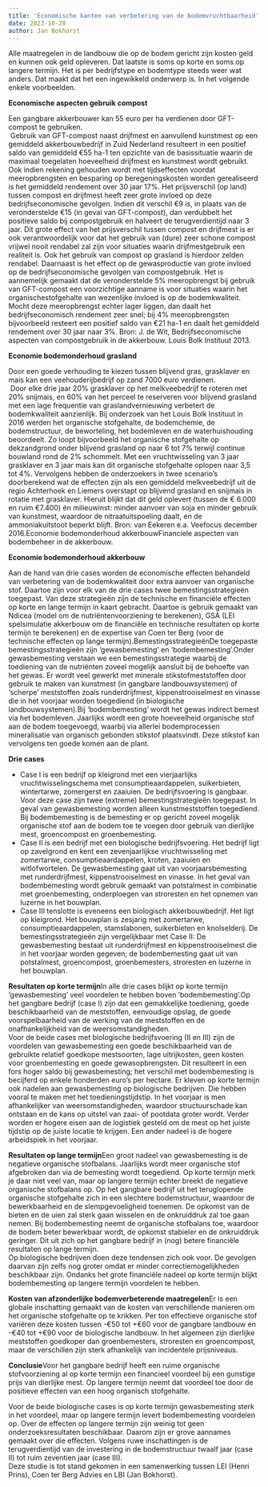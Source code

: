 ```yaml
---
title: 'Economische kanten van verbetering van de bodemvruchtbaarheid'
date: 2023-10-28
author: Jan Bokhorst
---
```



Alle maatregelen in de landbouw die op de bodem gericht zijn kosten geld en kunnen ook geld opleveren. Dat laatste is soms op korte en soms op langere termijn. Het is per bedrijfstype en bodemtype steeds weer wat anders. Dat maakt dat het een ingewikkeld onderwerp is. In het volgende enkele voorbeelden.



**Economische aspecten gebruik compost**

Een gangbare akkerbouwer kan 55 euro per ha verdienen door GFT-compost te gebruiken.  
 Gebruik van GFT-compost naast drijfmest en aanvullend kunstmest op een gemiddeld akkerbouwbedrijf in Zuid Nederland resulteert in een positief saldo van gemiddeld €55 ha-1 ten opzichte van de basissituatie waarin de maximaal toegelaten hoeveelheid drijfmest en kunstmest wordt gebruikt. Ook indien rekening gehouden wordt met tijdseffecten voordat meeropbrengsten en besparing op beregeningskosten worden gerealiseerd is het gemiddeld rendement over 30 jaar 17%. Het prijsverschil (op land) tussen compost en drijfmest heeft zeer grote invloed op deze bedrijfseconomische gevolgen. Indien dit verschil €9 is, in plaats van de veronderstelde €15 (in geval van GFT-compost), dan verdubbelt het positieve saldo bij compostgebruik en halveert de terugverdientijd naar 3 jaar. Dit grote effect van het prijsverschil tussen compost en drijfmest is er ook verantwoordelijk voor dat het gebruik van (dure) zeer schone compost vrijwel nooit rendabel zal zijn voor situaties waarin drijfmestgebruik een realiteit is. Ook het gebruik van compost op grasland is hierdoor zelden rendabel. Daarnaast is het effect op de gewasproductie van grote invloed op de bedrijfseconomische gevolgen van compostgebruik. Het is aannemelijk gemaakt dat de veronderstelde 5% meeropbrengst bij gebruik van GFT-compost een voorzichtige aanname is voor situaties waarin het organischestofgehalte van wezenlijke invloed is op de bodemkwaliteit. Mocht deze meeropbrengst echter lager liggen, dan daalt het bedrijfseconomisch rendement zeer snel; bij 4% meeropbrengsten bijvoorbeeld resteert een positief saldo van €21 ha-1 en daalt het gemiddeld rendement over 30 jaar naar 3%. Bron: J. de Wit, Bedrijfseconomische aspecten van compostgebruik in de akkerbouw. Louis Bolk Instituut 2013.  

**Economie bodemonderhoud grasland**

Door een goede verhouding te kiezen tussen blijvend gras, grasklaver en mais kan een veehouderijbedrijf op zand 7000 euro verdienen.  
 Door elke drie jaar 20% grasklaver op het melkveebedrijf te roteren met 20% snijmais, en 60% van het perceel te reserveren voor blijvend grasland met een lage frequentie van graslandvernieuwing verbetert de bodemkwaliteit aanzienlijk. Bij onderzoek van het Louis Bolk Instituut in 2016 werden het organische stofgehalte, de bodemchemie, de bodemstructuur, de beworteling, het bodemleven en de waterhuishouding beoordeelt. Zo loopt bijvoorbeeld het organische stofgehalte op dekzandgrond onder blijvend grasland op naar 6 tot 7% terwijl continue bouwland rond de 2% schommelt. Met een vruchtwisseling van 3 jaar grasklaver en 3 jaar mais kan dit organische stofgehalte oplopen naar 3,5 tot 4%. Vervolgens hebben de onderzoekers in twee scenario's doorberekend wat de effecten zijn als een gemiddeld melkveebedrijf uit de regio Achterhoek en Liemers overstapt op blijvend grasland en snijmais in rotatie met grasklaver. Hieruit blijkt dat dit geld oplevert (tussen de € 6.000 en ruim €7.400) én milieuwinst: minder aanvoer van soja en minder gebruik van kunstmest, waardoor de nitraatuitspoeling daalt, en de ammoniakuitstoot beperkt blijft. Bron: van Eekeren e.a. Veefocus december 2016.Economie bodemonderhoud akkerbouwFinanciele aspecten van bodembeheer in de akkerbouw.  

**Economie bodemonderhoud akkerbouw**

Aan de hand van drie cases worden de economische effecten behandeld van verbetering van de bodemkwaliteit door extra aanvoer van organische stof. Daartoe zijn voor elk van de drie cases twee bemestingsstrategieën toegepast. Van deze strategieën zijn de technische en financiële effecten op korte en lange termijn in kaart gebracht. Daartoe is gebruik gemaakt van Ndicea (model om de nutriëntenvoorziening te berekenen), GSA (LEI spelsimulatie akkerbouw om de financiële en technische resultaten op korte termijn te berekenen) en de expertise van Coen ter Berg (voor de technische effecten op lange termijn).BemestingsstrategieënDe toegepaste bemestingsstrategieën zijn ‘gewasbemesting’ en ‘bodembemesting’.Onder gewasbemesting verstaan we een bemestingsstrategie waarbij de toediening van de nutriënten zoveel mogelijk aansluit bij de behoefte van het gewas. Er wordt veel gewerkt met minerale stikstofmeststoffen door gebruik te maken van kunstmest (in gangbare landbouwsystemen) of ‘scherpe’ meststoffen zoals runderdrijfmest, kippenstrooiselmest en vinasse die in het voorjaar worden toegediend (in biologische landbouwsystemen).Bij ‘bodembemesting’ wordt het gewas indirect bemest via het bodemleven. Jaarlijks wordt een grote hoeveelheid organische stof aan de bodem toegevoegd, waarbij via allerlei bodemprocessen mineralisatie van organisch gebonden stikstof plaatsvindt. Deze stikstof kan vervolgens ten goede komen aan de plant.  

**Drie cases**

- Case I is een bedrijf op kleigrond met een vierjaarlijks vruchtwisselingschema met consumptieaardappelen, suikerbieten, wintertarwe, zomergerst en zaaiuien. De bedrijfsvoering is gangbaar. Voor deze case zijn twee (extreme) bemestingstrategieën toegepast. In geval van gewasbemesting worden alleen kunstmeststoffen toegediend. Bij bodembemesting is de bemesting er op gericht zoveel mogelijk organische stof aan de bodem toe te voegen door gebruik van dierlijke mest, groencompost en groenbemesting.  
- Case II is een bedrijf met een biologische bedrijfsvoering. Het bedrijf ligt op zavelgrond en kent een zevenjaarlijkse vruchtwisseling met zomertarwe, consumptieaardappelen, kroten, zaaiuien en witlofwortelen. De gewasbemesting gaat uit van voorjaarsbemesting met runderdrijfmest, kippenstrooiselmest en vinasse. In het geval van bodembemesting wordt gebruik gemaakt van potstalmest in combinatie met groenbemesting, onderploegen van stroresten en het opnemen van luzerne in het bouwplan.  
- Case III tenslotte is eveneens een biologisch akkerbouwbedrijf. Het ligt op kleigrond. Het bouwplan is zesjarig met zomertarwe, consumptieaardappelen, stamslabonen, suikerbieten en knolselderij. De bemestingsstrategieën zijn vergelijkbaar met Case II: De gewasbemesting bestaat uit runderdrijfmest en kippenstrooiselmest die in het voorjaar worden gegeven; de bodembemesting gaat uit van potstalmest, groencompost, groenbemesters, stroresten en luzerne in het bouwplan.  

**Resultaten op korte termijn**In alle drie cases blijkt op korte termijn ‘gewasbemesting’ veel voordelen te hebben boven ‘bodembemesting’.Op het gangbare bedrijf (case I) zijn dat een gemakkelijke toediening, goede beschikbaarheid van de meststoffen, eenvoudige opslag, de goede voorspelbaarheid van de werking van de meststoffen en de onafhankelijkheid van de weersomstandigheden.  
Voor de beide cases met biologische bedrijfsvoering (II en III) zijn de voordelen van gewasbemesting een goede beschikbaarheid van de gebruikte relatief goedkope mestsoorten, lage uitrijkosten, geen kosten voor groenbemesting en goede gewasopbrengsten. Dit resulteert in een fors hoger saldo bij gewasbemesting; het verschil met bodembemesting is becijferd op enkele honderden euro’s per hectare. Er kleven op korte termijn ook nadelen aan gewasbemesting op biologische bedrijven. Die hebben vooral te maken met het toedieningstijdstip. In het voorjaar is men afhankelijker van weersomstandigheden, waardoor structuurschade kan ontstaan en de kans op uitstel van zaai- of pootdata groter wordt. Verder worden er hogere eisen aan de logistiek gesteld om de mest op het juiste tijdstip op de juiste locatie te krijgen. Een ander nadeel is de hogere arbeidspiek in het voorjaar.  

**Resultaten op lange termijn**Een groot nadeel van gewasbemesting is de negatieve organische stofbalans. Jaarlijks wordt meer organische stof afgebroken dan via de bemesting wordt toegediend. Op korte termijn merk je daar niet veel van, maar op langere termijn echter breekt de negatieve organische stofbalans op. Op het gangbare bedrijf uit het teruglopende organische stofgehalte zich in een slechtere bodemstructuur, waardoor de bewerkbaarheid en de slempgevoeligheid toenemen. De opkomst van de bieten en de uien zal sterk gaan wisselen en de onkruiddruk zal toe gaan nemen. Bij bodembemesting neemt de organische stofbalans toe, waardoor de bodem beter bewerkbaar wordt, de opkomst stabieler en de onkruiddruk geringer. Dit uit zich op het gangbare bedrijf in (nog) betere financiële resultaten op lange termijn.  
Op biologische bedrijven doen deze tendensen zich ook voor. De gevolgen daarvan zijn zelfs nog groter omdat er minder correctiemogelijkheden beschikbaar zijn. Ondanks het grote financiële nadeel op korte termijn blijkt bodembemesting op langere termijn voordelen te hebben.  

**Kosten van afzonderlijke bodemverbeterende maatregelen**Er is een globale inschatting gemaakt van de kosten van verschillende manieren om het organische stofgehalte op te krikken. Per ton effectieve organische stof variëren deze kosten tussen -€50 tot +€60 voor de gangbare landbouw en -€40 tot +€90 voor de biologische landbouw. In het algemeen zijn dierlijke meststoffen goedkoper dan groenbemesters, stroresten en groencompost, maar de verschillen zijn sterk afhankelijk van incidentele prijsniveaus.  

**Conclusie**Voor het gangbare bedrijf heeft een ruime organische stofvoorziening al op korte termijn een financieel voordeel bij een gunstige prijs van dierlijke mest. Op langere termijn neemt dat voordeel toe door de positieve effecten van een hoog organisch stofgehalte. 

Voor de beide biologische cases is op korte termijn gewasbemesting sterk in het voordeel, maar op langere termijn levert bodembemesting voordelen op. Over de effecten op langere termijn zijn weinig tot geen onderzoeksresultaten beschikbaar. Daarom zijn er grove aannames gemaakt over die effecten. Volgens ruwe inschattingen is de terugverdientijd van de investering in de bodemstructuur twaalf jaar (case II) tot ruim zeventien jaar (case III).  
Deze studie is tot stand gekomen in een samenwerking tussen LEI (Henri Prins), Coen ter Berg Advies en LBI (Jan Bokhorst).  
   








